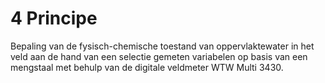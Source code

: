# 4 Principe

Bepaling van de fysisch-chemische toestand van oppervlaktewater in het veld aan de hand van een selectie gemeten variabelen op basis van een mengstaal met behulp van de digitale veldmeter WTW Multi 3430.


